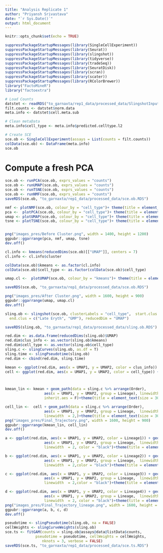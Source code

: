 ```yaml
---
title: "Analysis Replicate 1"
author: "Priyansh Srivastava"
date: "`r Sys.Date()`"
output: html_document
---
```


```r
knitr::opts_chunk$set(echo = TRUE)
```

```r
suppressPackageStartupMessages(library(SingleCellExperiment))
suppressPackageStartupMessages(library(Seurat))
suppressPackageStartupMessages(library(slingshot))
suppressPackageStartupMessages(library(tidyverse))
suppressPackageStartupMessages(library(tradeSeq))
suppressPackageStartupMessages(library(SeuratDisk))
suppressPackageStartupMessages(library(scran))
suppressPackageStartupMessages(library(scater))
suppressPackageStartupMessages(library(RColorBrewer))
library("FactoMineR")
library("factoextra")
```

```r
# Load Counts
datstet <- readRDS("to_garnaxta/rep1_data/processed_data/SlingshotInput")
filt.counts <- datstet$norm.data
meta.info <- datstet$cell.meta.sub

# Clean metaData
meta.info$cell_type <- meta.info$predicted.celltype.l2
```

```r
# Create SCE
sce.ob <- SingleCellExperiment(assays = List(counts = filt.counts))
colData(sce.ob) <- DataFrame(meta.info)
sce.ob
```

# Compute a fresh PCA
```r
sce.ob <- runPCA(sce.ob, exprs_values = "counts")
sce.ob <- runUMAP(sce.ob, exprs_values = "counts")
sce.ob <- runTSNE(sce.ob, exprs_values = "counts")
sce.ob <- runNMF(sce.ob, exprs_values = "counts")
saveRDS(sce.ob, "to_garnaxta/rep1_data/processed_data/sce.ob.RDS")

nmf <- plotNMF(sce.ob, colour_by = "cell_type")+ theme(title = element_text(size = 30), axis.text = element_text(size = 25), legend.text =element_text(size = 20))
pca <-  plotPCA(sce.ob, colour_by = "cell_type")+ theme(title = element_text(size = 30), axis.text = element_text(size = 25), legend.text =element_text(size = 20))
umap <- plotUMAP(sce.ob, colour_by = "cell_type")+ theme(title = element_text(size = 30), axis.text = element_text(size = 25), legend.text =element_text(size = 20))
tsne <- plotTSNE(sce.ob, colour_by = "cell_type")+ theme(title = element_text(size = 30), axis.text = element_text(size = 25), legend.text =element_text(size = 20))


png("images_pres/Before Cluster.png", width = 1400, height = 1200)
ggpubr::ggarrange(pca, nmf, umap, tsne)
dev.off()
```

```r
cl.info <- kmeans(reducedDims(sce.ob)[["UMAP"]], centers = 7)
cl.info <- cl.info$cluster

colData(sce.ob)$kmeans <- as.factor(cl.info)
colData(sce.ob)$cell_type <- as.factor(colData(sce.ob)$cell_type)

umap.cl <-  plotUMAP(sce.ob, colour_by = "kmeans")+ theme(title = element_text(size = 30), axis.text = element_text(size = 25), legend.text =element_text(size = 20))

saveRDS(sce.ob, "to_garnaxta/rep1_data/processed_data/sce.ob.RDS")

png("images_pres/After Cluster.png", width = 1600, height = 900)
ggpubr::ggarrange(umap, umap.cl)
dev.off()
```

```r
sling.ob <- slingshot(sce.ob, clusterLabels = "cell_type",  start.clus = "HSC",
  end.clus = c("Late Eryth", "GMP"), reducedDim = "UMAP")

saveRDS(sling.ob, "to_garnaxta/rep1_data/processed_data/sling.ob.RDS")

red.dim <- as.data.frame(reducedDims(sling.ob)$UMAP)
red.dim$clus_info <- as.vector(sling.ob$kmeans)
red.dim$cell_type <- as.vector(sling.ob$cell_type)
sling.c <- slingCurves(sling.ob, as.df = T)
sling.time <- slingPseudotime(sling.ob)
red.dim <- cbind(red.dim, sling.time)

kmean <- ggplot(red.dim, aes(x = UMAP1, y = UMAP2, color = clus_info)) + geom_point() + theme_classic()
cell <- ggplot(red.dim, aes(x = UMAP1, y = UMAP2, color = cell_type)) + geom_point() + theme_classic()



kmean_lin <- kmean + geom_path(data = sling.c %>% arrange(Order), 
                  aes(x = UMAP1, y = UMAP2, group = Lineage), linewidth  = 2,
                  inherit.aes = F)+theme(title = element_text(size = 30), axis.text = element_text(size = 25), legend.text =element_text(size = 20))

cell_lin <-  cell + geom_path(data = sling.c %>% arrange(Order), 
                  aes(x = UMAP1, y = UMAP2, group = Lineage,  linewidth  = 0.5), inherit.aes = F,
                  linewidth  = 2,)+theme(title = element_text(size = 30), axis.text = element_text(size = 25), legend.text =element_text(size = 20))
png("images_pres/Final_Trajectory.png", width = 1600, height = 900)
ggpubr::ggarrange(kmean_lin, cell_lin)
dev.off()
```

```r
a <- ggplot(red.dim, aes(x = UMAP1, y = UMAP2, color = Lineage1)) + geom_point(alpha = 0.7) + theme_classic()+ geom_path(data = sling.c[sling.c$Lineage == 1,] %>% arrange(Order), 
                  aes(x = UMAP1, y = UMAP2, group = Lineage,  linewidth  = 0.5), inherit.aes = F,
                  linewidth  = 2, color = "black")+theme(title = element_text(size = 30), axis.text = element_text(size = 25), legend.text =element_text(size = 20)) + scale_color_viridis(option = "plasma", na.value="#F0EAD6")

b <- ggplot(red.dim, aes(x = UMAP1, y = UMAP2, color = Lineage2)) + geom_point(alpha = 0.7) + theme_classic()+ geom_path(data = sling.c[sling.c$Lineage == 2,] %>% arrange(Order), 
                  aes(x = UMAP1, y = UMAP2, group = Lineage,  linewidth  = 0.5), inherit.aes = F,
                  linewidth  = 2,color = "black")+theme(title = element_text(size = 30), axis.text = element_text(size = 25), legend.text =element_text(size = 20))+scale_color_viridis(option = "plasma", na.value="#F0EAD6")

c <- ggplot(red.dim, aes(x = UMAP1, y = UMAP2, color = Lineage3)) + geom_point(alpha = 0.7) + theme_classic()+ geom_path(data = sling.c[sling.c$Lineage == 3,] %>% arrange(Order), 
                  aes(x = UMAP1, y = UMAP2, group = Lineage,  linewidth  = 0.5), inherit.aes = F,
                  linewidth  = 2,color = "black")+theme(title = element_text(size = 30), axis.text = element_text(size = 25), legend.text =element_text(size = 20))+ scale_color_viridis(option = "plasma", na.value="#F0EAD6")

d <- ggplot(red.dim, aes(x = UMAP1, y = UMAP2, color = Lineage4)) + geom_point(alpha = 0.7) + theme_classic()+ geom_path(data = sling.c[sling.c$Lineage == 4,] %>% arrange(Order), 
                  aes(x = UMAP1, y = UMAP2, group = Lineage,  linewidth  = 0.5), inherit.aes = F,
                  linewidth  = 2, color = "black")+theme(title = element_text(size = 30), axis.text = element_text(size = 25), legend.text =element_text(size = 20))+scale_color_viridis(option = "plasma", na.value="#F0EAD6")
png("images_pres/Final_Trajectory_lineage.png", width = 1600, height = 1000)
ggpubr::ggarrange(a, b, c, d)
dev.off()
```


```r
pseudotime <- slingPseudotime(sling.ob, na = FALSE)
cellWeights <- slingCurveWeights(sling.ob)
sce.ts <- fitGAM(counts = sling.ob@assays@data@listData$counts,
              pseudotime = pseudotime, cellWeights = cellWeights,
                 nknots = 3, verbose = FALSE)
saveRDS(sce.ts, "to_garnaxta/rep1_data/processed_data/sce.ts.RDS")

```
